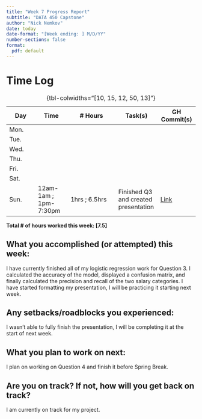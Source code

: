 ```yaml
---
title: "Week 7 Progress Report"
subtitle: "DATA 450 Capstone"
author: "Nick Nemkov"
date: today
date-format: "[Week ending: ] M/D/YY"
number-sections: false
format:
  pdf: default
---
```


# Time Log

| Day  | Time  | \# Hours | Task(s) | GH Commit(s) |
|------|-------|----------|---------|--------|
| Mon.  |  |  |  |  |
| Tue.  |  |  |  |  |
| Wed.  |  |  |  |  |
| Thu.  |  |  |  |  |
| Fri.  |  |  |  |  |
| Sat.  |  |  |  |  |
| Sun.  | 12am-1am ; 1pm-7:30pm | 1hrs ; 6.5hrs | Finished Q3 and created presentation | [Link](https://github.com/NicknNemkov/capstone/commit/3e2dc60c590401a8f13db66e30c98f6183e2c513)  |

: {tbl-colwidths="[10, 15, 12, 50, 13]"}

**Total \# of hours worked this week: [7.5]**

## What you accomplished (or attempted) this week:

I have currently finished all of my logistic regression work for Question 3. I calculated the accuracy of the model, displayed a confusion matrix, and finally calculated the precision and recall of the two salary categories. I have started formatting my presentation, I will be practicing it starting next week.

## Any setbacks/roadblocks you experienced:

I wasn't able to fully finish the presentation, I will be completing it at the start of next week.

## What you plan to work on next:

I plan on working on Question 4 and finish it before Spring Break.

## Are you on track? If not, how will you get back on track?

I am currently on track for my project.
